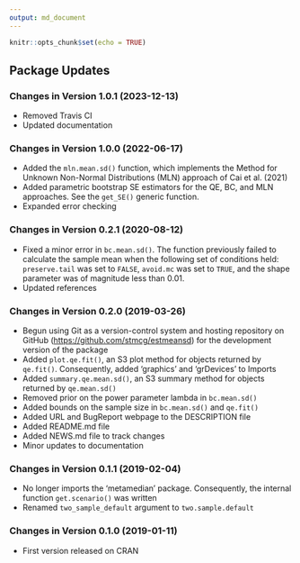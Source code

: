 ```yaml
---
output: md_document
---
```


```r
knitr::opts_chunk$set(echo = TRUE)
```

## Package Updates

### Changes in Version 1.0.1 (2023-12-13)
*  Removed Travis CI
*  Updated documentation

### Changes in Version 1.0.0 (2022-06-17)
*  Added the `mln.mean.sd()` function, which implements the Method for Unknown 
   Non-Normal Distributions (MLN) approach of Cai et al. (2021)
*  Added parametric bootstrap SE estimators for the QE, BC, and MLN approaches. 
   See the `get_SE()` generic function.
*  Expanded error checking
   
### Changes in Version 0.2.1 (2020-08-12)
*  Fixed a minor error in `bc.mean.sd()`. The function previously failed to 
   calculate the sample mean when the following set of conditions held: 
   `preserve.tail` was set to `FALSE`, `avoid.mc` was set to `TRUE`, and the 
   shape parameter was of magnitude less than 0.01. 
*  Updated references

### Changes in Version 0.2.0 (2019-03-26)
*  Begun using Git as a version-control system and hosting repository on GitHub
   ([https://github.com/stmcg/estmeansd](https://github.com/stmcg/estmeansd)) 
   for the development version of the package
*  Added `plot.qe.fit()`, an S3 plot method for objects returned by `qe.fit()`. 
   Consequently, added 'graphics' and 'grDevices' to Imports
*  Added `summary.qe.mean.sd()`, an S3 summary method for objects returned by 
   `qe.mean.sd()`
*  Removed prior on the power parameter lambda in `bc.mean.sd()`
*  Added bounds on the sample size in `bc.mean.sd()` and `qe.fit()`
*  Added URL and BugReport webpage to the DESCRIPTION file
*  Added README.md file
*  Added NEWS.md file to track changes
*  Minor updates to documentation

### Changes in Version 0.1.1 (2019-02-04)
*  No longer imports the 'metamedian' package. Consequently, the internal 
   function `get.scenario()` was written
*  Renamed `two_sample_default` argument to `two.sample.default`

### Changes in Version 0.1.0 (2019-01-11)
*  First version released on CRAN

